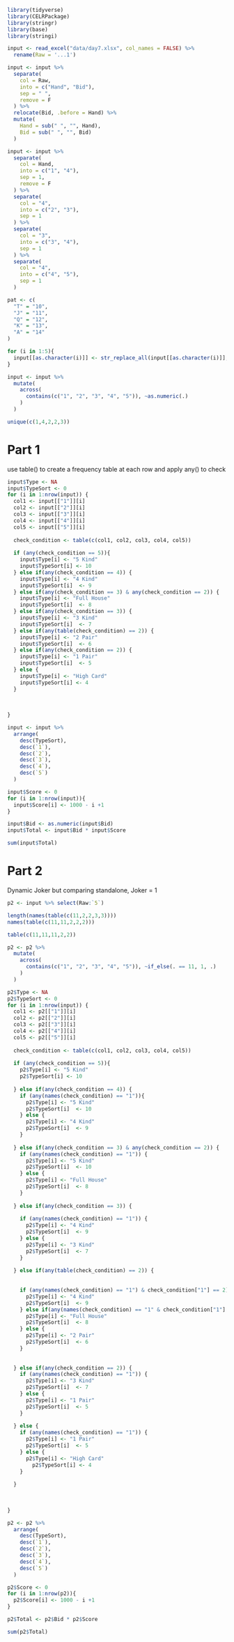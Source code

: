 ```r
library(tidyverse)
library(CELRPackage)
library(stringr)
library(base)
library(stringi)

```

```r
input <- read_excel("data/day7.xlsx", col_names = FALSE) %>% 
  rename(Raw = '...1')
```
```r
input <- input %>% 
  separate(
    col = Raw,
    into = c("Hand", "Bid"),
    sep = " ",
    remove = F
  ) %>% 
  relocate(Bid, .before = Hand) %>% 
  mutate(
    Hand = sub(" ", "", Hand),
    Bid = sub(" ", "", Bid)
  )
```

```r
input <- input %>% 
  separate(
    col = Hand,
    into = c("1", "4"),
    sep = 1,
    remove = F
  ) %>% 
  separate(
    col = "4",
    into = c("2", "3"),
    sep = 1
  ) %>% 
  separate(
    col = "3",
    into = c("3", "4"),
    sep = 1
  ) %>% 
  separate(
    col = "4",
    into = c("4", "5"),
    sep = 1
  )
```

```r
pat <- c(
  "T" = "10",
  "J" = "11",
  "Q" = "12",
  "K" = "13",
  "A" = "14"
)
```


```r
for (i in 1:5){
  input[[as.character(i)]] <- str_replace_all(input[[as.character(i)]], pattern = pat)
}

```

```r
input <- input %>% 
  mutate(
    across(
      contains(c("1", "2", "3", "4", "5")), ~as.numeric(.)
    )
  )
```

```r
unique(c(1,4,2,2,3))
```



# Part 1

use table() to create a frequency table at each row and apply any() to check

```r
input$Type <- NA
input$TypeSort <- 0
for (i in 1:nrow(input)) {
  col1 <- input[["1"]][i]
  col2 <- input[["2"]][i]
  col3 <- input[["3"]][i]
  col4 <- input[["4"]][i]
  col5 <- input[["5"]][i]
  
  check_condition <- table(c(col1, col2, col3, col4, col5))
  
  if (any(check_condition == 5)){
    input$Type[i] <- "5 Kind"
    input$TypeSort[i] <- 10
  } else if(any(check_condition == 4)) {
    input$Type[i] <- "4 Kind"
    input$TypeSort[i]  <- 9
  } else if(any(check_condition == 3) & any(check_condition == 2)) {
    input$Type[i] <- "Full House"
    input$TypeSort[i]  <- 8
  } else if(any(check_condition == 3)) {
    input$Type[i] <- "3 Kind"
    input$TypeSort[i]  <- 7
  } else if(any(table(check_condition) == 2)) {
    input$Type[i] <- "2 Pair"
    input$TypeSort[i]  <- 6
  } else if(any(check_condition == 2)) {
    input$Type[i] <- "1 Pair"
    input$TypeSort[i]  <- 5
  } else {
    input$Type[i] <- "High Card"
    input$TypeSort[i] <- 4
  }
  
  
  
}
```

```r
input <- input %>% 
  arrange(
    desc(TypeSort),
    desc(`1`),
    desc(`2`),
    desc(`3`),
    desc(`4`),
    desc(`5`)
  )
```

```r
input$Score <- 0
for (i in 1:nrow(input)){
  input$Score[i] <- 1000 - i +1
}
```

```r
input$Bid <- as.numeric(input$Bid)
input$Total <- input$Bid * input$Score

sum(input$Total)
```


# Part 2
Dynamic Joker but comparing standalone, Joker = 1

```r
p2 <- input %>% select(Raw:`5`)
```

```r
length(names(table(c(11,2,2,3,3))))
names(table(c(11,11,2,2,2)))

table(c(11,11,11,2,2))

```
```r
p2 <- p2 %>% 
  mutate(
    across(
      contains(c("1", "2", "3", "4", "5")), ~if_else(. == 11, 1, .)
    )
  )
```


```r
p2$Type <- NA
p2$TypeSort <- 0
for (i in 1:nrow(input)) {
  col1 <- p2[["1"]][i]
  col2 <- p2[["2"]][i]
  col3 <- p2[["3"]][i]
  col4 <- p2[["4"]][i]
  col5 <- p2[["5"]][i]
  
  check_condition <- table(c(col1, col2, col3, col4, col5))
  
  if (any(check_condition == 5)){
    p2$Type[i] <- "5 Kind"
    p2$TypeSort[i] <- 10
    
  } else if(any(check_condition == 4)) {
    if (any(names(check_condition) == "1")){
      p2$Type[i] <- "5 Kind"
      p2$TypeSort[i]  <- 10
    } else {
      p2$Type[i] <- "4 Kind"
      p2$TypeSort[i]  <- 9
    }
    
  } else if(any(check_condition == 3) & any(check_condition == 2)) {
    if (any(names(check_condition) == "1")) {
      p2$Type[i] <- "5 Kind"
      p2$TypeSort[i]  <- 10
    } else {
      p2$Type[i] <- "Full House"
      p2$TypeSort[i]  <- 8
    }
    
  } else if(any(check_condition == 3)) {
    
    if (any(names(check_condition) == "1")) {
      p2$Type[i] <- "4 Kind"
      p2$TypeSort[i]  <- 9
    } else {
      p2$Type[i] <- "3 Kind"
      p2$TypeSort[i]  <- 7
    }
    
  } else if(any(table(check_condition) == 2)) {
    
    
    if (any(names(check_condition) == "1") & check_condition["1"] == 2) {
      p2$Type[i] <- "4 Kind"
      p2$TypeSort[i]  <- 9
    } else if(any(names(check_condition) == "1" & check_condition["1"] == 1)) {
      p2$Type[i] <- "Full House"
      p2$TypeSort[i]  <- 8
    } else {
      p2$Type[i] <- "2 Pair"
      p2$TypeSort[i]  <- 6
    }
    
    
  } else if(any(check_condition == 2)) {
    if (any(names(check_condition) == "1")) {
      p2$Type[i] <- "3 Kind"
      p2$TypeSort[i]  <- 7
    } else {
      p2$Type[i] <- "1 Pair"
      p2$TypeSort[i]  <- 5
    }
    
  } else {
    if (any(names(check_condition) == "1")) {
      p2$Type[i] <- "1 Pair"
      p2$TypeSort[i]  <- 5
    } else {
      p2$Type[i] <- "High Card"
        p2$TypeSort[i] <- 4
    }
    
  }
  
  
  
}
```

```r
p2 <- p2 %>% 
  arrange(
    desc(TypeSort),
    desc(`1`),
    desc(`2`),
    desc(`3`),
    desc(`4`),
    desc(`5`)
  )
```

```r
p2$Score <- 0
for (i in 1:nrow(p2)){
  p2$Score[i] <- 1000 - i +1
}
```

```r

p2$Total <- p2$Bid * p2$Score

sum(p2$Total)
```










